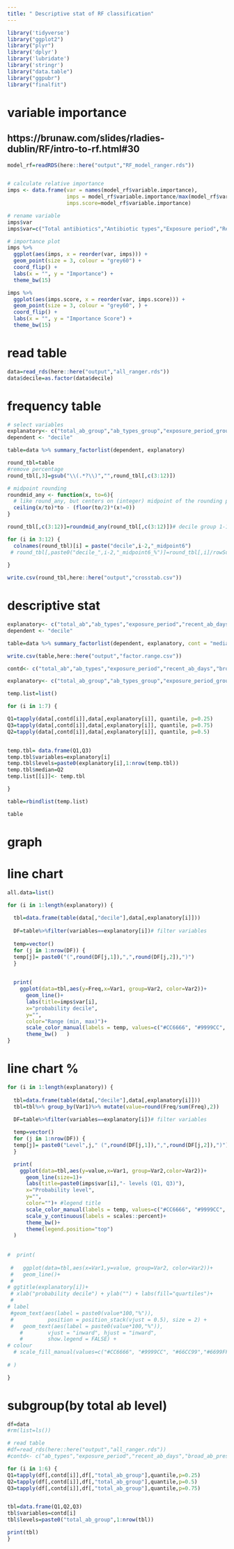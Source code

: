 ```yaml
---
title: " Descriptive stat of RF classification"
---
```


```r
library('tidyverse')
library("ggplot2")
library("plyr")
library('dplyr')
library('lubridate')
library('stringr')
library("data.table")
library("ggpubr")
library("finalfit")
```




# variable importance
## https://brunaw.com/slides/rladies-dublin/RF/intro-to-rf.html#30
```r
model_rf=readRDS(here::here("output","RF_model_ranger.rds"))


# calculate relative importance
imps <- data.frame(var = names(model_rf$variable.importance),
                   imps = model_rf$variable.importance/max(model_rf$variable.importance),
                   imps.score=model_rf$variable.importance)

# rename variable
imps$var
imps$var=c("Total antibiotics","Antibiotic types","Exposure period","Recent exposure", "Broad-spectrum antibiotics","Prescribing intervals (mean)", "Prescribing intervals (SD)")
```


```r
# importance plot
imps %>% 
  ggplot(aes(imps, x = reorder(var, imps))) +
  geom_point(size = 3, colour = "grey60") +
  coord_flip() +
  labs(x = "", y = "Importance") +
  theme_bw(15)

imps %>% 
  ggplot(aes(imps.score, x = reorder(var, imps.score))) +
  geom_point(size = 3, colour = "grey60", ) +
  coord_flip() +
  labs(x = "", y = "Importance Score") +
  theme_bw(15)
```

# read table
```r
data=read_rds(here::here("output","all_ranger.rds"))
data$decile=as.factor(data$decile)

```


# frequency table
```r
# select variables
explanatory<- c("total_ab_group","ab_types_group","exposure_period_group","recent_ab_days_group","broad_ab_prescriptions_group","interval_mean_group","interval_sd_group")
dependent <- "decile"

table=data %>% summary_factorlist(dependent, explanatory)

round_tbl=table
#remove percentage
round_tbl[,3]=gsub("\\(.*?\\)","",round_tbl[,c(3:12)])

# midpoint rounding
roundmid_any <- function(x, to=6){
  # like round_any, but centers on (integer) midpoint of the rounding points
  ceiling(x/to)*to - (floor(to/2)*(x!=0))
}

round_tbl[,c(3:12)]=roundmid_any(round_tbl[,c(3:12)])# decile group 1-10

for (i in 3:12) {
  colnames(round_tbl)[i] = paste("decile",i-2,"_midpoint6")
 # round_tbl[,paste0("decile_",i-2,"_midpoint6_%")]=round_tbl[,i]/rowSums(round_tbl[,c(3:12)])
  
}

write.csv(round_tbl,here::here("output","crosstab.csv"))


```


# descriptive stat
```r
explanatory<- c("total_ab","ab_types","exposure_period","recent_ab_days","broad_ab_prescriptions","interval_mean","interval_sd")
dependent <- "decile"

table=data %>% summary_factorlist(dependent, explanatory, cont = "median")

write.csv(table,here::here("output","factor.range.csv"))

```


```r
contd<- c("total_ab","ab_types","exposure_period","recent_ab_days","broad_ab_prescriptions","interval_mean","interval_sd")

explanatory<- c("total_ab_group","ab_types_group","exposure_period_group","recent_ab_days_group","broad_ab_prescriptions_group","interval_mean_group","interval_sd_group")

temp.list=list()

for (i in 1:7) {

Q1=tapply(data[,contd[i]],data[,explanatory[i]], quantile, p=0.25)  
Q3=tapply(data[,contd[i]],data[,explanatory[i]], quantile, p=0.75)  
Q2=tapply(data[,contd[i]],data[,explanatory[i]], quantile, p=0.5)  


temp.tbl= data.frame(Q1,Q3)
temp.tbl$variables=explanatory[i]
temp.tbl$levels=paste0(explanatory[i],1:nrow(temp.tbl))
temp.tbl$median=Q2
temp.list[[i]]<- temp.tbl

}

table=rbindlist(temp.list)

table


```

# graph

# line chart
```r

all.data=list()

for (i in 1:length(explanatory)) {
  
  tbl=data.frame(table(data[,"decile"],data[,explanatory[i]]))
  
  DF=table%>%filter(variables==explanatory[i])# filter variables
  
  temp=vector()
  for (j in 1:nrow(DF)) {
  temp[j]= paste0("(",round(DF[j,1]),",",round(DF[j,2]),")")
  }

  
  print(
    ggplot(data=tbl,aes(y=Freq,x=Var1, group=Var2, color=Var2))+
      geom_line()+
      labs(title=imps$var[i],
      x="probability decile",
      y="",
      color="Range (min, max)")+ 
      scale_color_manual(labels = temp, values=c("#CC6666", "#9999CC", "#66CC99","#6699FF")) +
      theme_bw()   )
}
```

# line chart %
```r


for (i in 1:length(explanatory)) {
  
  tbl=data.frame(table(data[,"decile"],data[,explanatory[i]]))
  tbl=tbl%>% group_by(Var1)%>% mutate(value=round(Freq/sum(Freq),2))

  DF=table%>%filter(variables==explanatory[i])# filter variables
  
  temp=vector()
  for (j in 1:nrow(DF)) {
  temp[j]= paste0("Level",j," (",round(DF[j,1]),",",round(DF[j,2]),")")
  }

  print(
    ggplot(data=tbl,aes(y=value,x=Var1, group=Var2,color=Var2))+
      geom_line(size=1)+
      labs(title=paste0(imps$var[i],"- levels (Q1, Q3)"),
      x="Probability level",
      y="",
      color="")+ #legend title
      scale_color_manual(labels = temp, values=c("#CC6666", "#9999CC", "#66CC99","#6699FF")) +
      scale_y_continuous(labels = scales::percent)+
      theme_bw()+
      theme(legend.position="top")
  )
  
  
#  print(
    
 #   ggplot(data=tbl,aes(x=Var1,y=value, group=Var2, color=Var2))+
 #   geom_line()+
 #  
# ggtitle(explanatory[i])+
 # xlab("probability decile") + ylab("") + labs(fill="quartiles")+
 #
# label
 #geom_text(aes(label = paste0(value*100,"%")), 
 #           position = position_stack(vjust = 0.5), size = 2) +
 #   geom_text(aes(label = paste0(value*100,"%")),
    #        vjust = "inward", hjust = "inward",
    #        show.legend = FALSE) + 
# colour
  # scale_fill_manual(values=c("#CC6666", "#9999CC", "#66CC99","#6699FF"))
 
# )

}

```

# subgroup(by total ab level)

```r
df=data
#rm(list=ls())

# read table
#df=read_rds(here::here("output","all_ranger.rds"))
#contd<- c("ab_types","exposure_period","recent_ab_days","broad_ab_prescriptions","interval_mean","interval_sd")

for (i in 1:6) {
Q1=tapply(df[,contd[i]],df[,"total_ab_group"],quantile,p=0.25)
Q2=tapply(df[,contd[i]],df[,"total_ab_group"],quantile,p=0.5)
Q3=tapply(df[,contd[i]],df[,"total_ab_group"],quantile,p=0.75)


tbl=data.frame(Q1,Q2,Q3)
tbl$variables=contd[i]
tbl$levels=paste0("total_ab_group",1:nrow(tbl))

print(tbl)
}


```